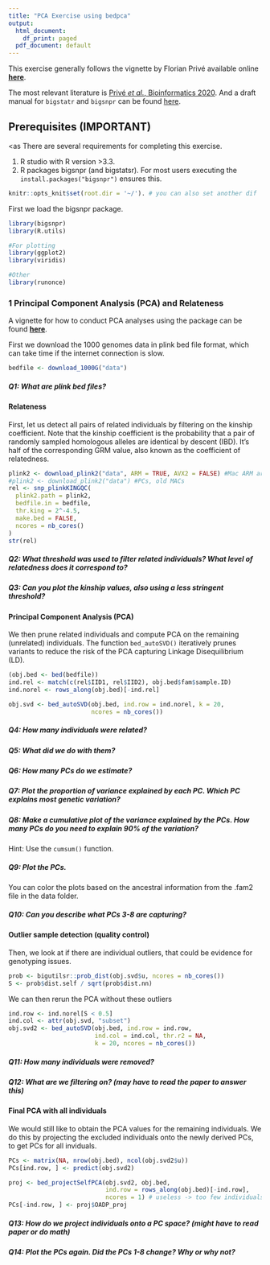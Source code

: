 ```yaml
---
title: "PCA Exercise using bedpca"
output:
  html_document:
    df_print: paged
  pdf_document: default
---
```


This exercise generally follows the vignette by Florian Privé available online [**here**](https://privefl.github.io/bigsnpr/articles/bedpca.html).

The most relevant literature is [Privé *et al.*, Bioinformatics 2020](https://doi.org/10.1093/bioinformatics/btaa520). And a draft manual for `bigstatr` and `bigsnpr` can be found [here](https://privefl.github.io/bigsnpr-extdoc/introduction.html). 

## Prerequisites (IMPORTANT)
<as
There are several requirements for completing this exercise.

1.  R studio with R version \>3.3.
2.  R packages bigsnpr (and bigstatsr). For most users executing the `install.packages("bigsnpr")` ensures this.


```r
knitr::opts_knit$set(root.dir = '~/'). # you can also set another dif
```

First we load the bigsnpr package.

```r
library(bigsnpr)
library(R.utils)

#For plotting
library(ggplot2) 
library(viridis)

#Other
library(runonce)

```

### 1 Principal Component Analysis (PCA) and Relateness

A vignette for how to conduct PCA analyses using the package can be found [**here**](https://privefl.github.io/bigsnpr/articles/bedpca.html).

First we download the 1000 genomes data in plink bed file format, which can take time if the internet connection is slow.

```r
bedfile <- download_1000G("data")
```
##### Q1: What are plink bed files?


#### Relateness

First, let us detect all pairs of related individuals by filtering on the kinship coefficient. Note that the kinship coefficient is the probability that a pair of randomly sampled homologous alleles are identical by descent (IBD). It's half of the corresponding GRM value, also known as the coefficient of relatedness.


```r
plink2 <- download_plink2("data", ARM = TRUE, AVX2 = FALSE) #Mac ARM architecture
#plink2 <- download_plink2("data") #PCs, old MACs
rel <- snp_plinkKINGQC(
  plink2.path = plink2,
  bedfile.in = bedfile,
  thr.king = 2^-4.5,
  make.bed = FALSE,
  ncores = nb_cores()
)
str(rel)
```

##### Q2: What threshold was used to filter related individuals? What level of relatedness does it correspond to?

##### Q3: Can you plot the kinship values, also using a less stringent threshold?

#### Principal Component Analysis (PCA)

We then prune related individuals and compute PCA on the remaining (unrelated) individuals. The function `bed_autoSVD()` iteratively prunes variants to reduce the risk of the PCA capturing Linkage Disequilibrium (LD).

```r
(obj.bed <- bed(bedfile))
ind.rel <- match(c(rel$IID1, rel$IID2), obj.bed$fam$sample.ID)
ind.norel <- rows_along(obj.bed)[-ind.rel]

obj.svd <- bed_autoSVD(obj.bed, ind.row = ind.norel, k = 20,
                       ncores = nb_cores())
```

##### Q4: How many individuals were related?

##### Q5: What did we do with them?

##### Q6: How many PCs do we estimate?

##### Q7: Plot the proportion of variance explained by each PC. Which PC explains most genetic variation?

##### Q8: Make a cumulative plot of the variance explained by the PCs. How many PCs do you need to explain 90% of the variation?

Hint: Use the `cumsum()` function.


##### Q9: Plot the PCs.

You can color the plots based on the ancestral information from the .fam2 file in the data folder.

##### Q10: Can you describe what PCs 3-8 are capturing?  


#### Outlier sample detection (quality control)

Then, we look at if there are individual outliers, that could be evidence for genotyping issues.

```r
prob <- bigutilsr::prob_dist(obj.svd$u, ncores = nb_cores())
S <- prob$dist.self / sqrt(prob$dist.nn)

```

We can then rerun the PCA without these outliers

```r
ind.row <- ind.norel[S < 0.5]
ind.col <- attr(obj.svd, "subset")
obj.svd2 <- bed_autoSVD(obj.bed, ind.row = ind.row,
                        ind.col = ind.col, thr.r2 = NA,
                        k = 20, ncores = nb_cores())
```

##### Q11: How many individuals were removed?  

##### Q12: What are we filtering on? (may have to read the paper to answer this) 


#### Final PCA with all individuals

We would still like to obtain the PCA values for the remaining individuals. We do this by projecting the excluded individuals onto the newly derived PCs, to get PCs for all inviduals.

```r
PCs <- matrix(NA, nrow(obj.bed), ncol(obj.svd2$u))
PCs[ind.row, ] <- predict(obj.svd2)

proj <- bed_projectSelfPCA(obj.svd2, obj.bed,
                           ind.row = rows_along(obj.bed)[-ind.row],
                           ncores = 1) # useless -> too few individuals
PCs[-ind.row, ] <- proj$OADP_proj
```

##### Q13: How do we project individuals onto a PC space?  (might have to read paper or do math)


##### Q14: Plot the PCs again. Did the PCs 1-8 change?  Why or why not?


